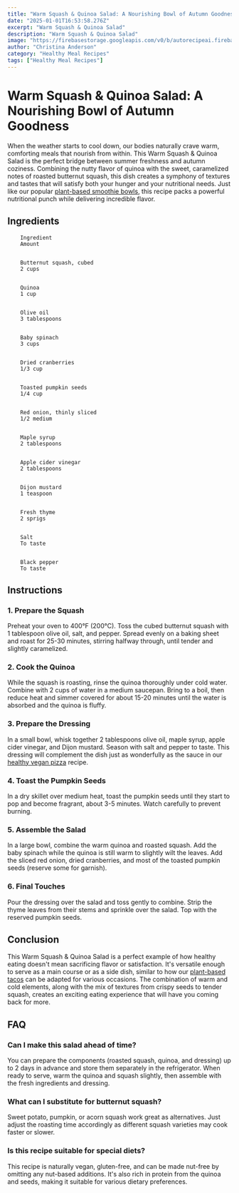 ```yaml
---
title: "Warm Squash & Quinoa Salad: A Nourishing Bowl of Autumn Goodness"
date: "2025-01-01T16:53:58.276Z"
excerpt: "Warm Squash & Quinoa Salad"
description: "Warm Squash & Quinoa Salad"
image: "https://firebasestorage.googleapis.com/v0/b/autorecipeai.firebasestorage.app/o/generated-images%2F1735750436089-62jd76i2de7.jpg?alt=media&token=d26564a9-9244-4066-99f0-9d9cf04d69b5"
author: "Christina Anderson"
category: "Healthy Meal Recipes"
tags: ["Healthy Meal Recipes"]
---
```


# Warm Squash & Quinoa Salad: A Nourishing Bowl of Autumn Goodness


When the weather starts to cool down, our bodies naturally crave warm, comforting meals that nourish from within. This Warm Squash & Quinoa Salad is the perfect bridge between summer freshness and autumn coziness. Combining the nutty flavor of quinoa with the sweet, caramelized notes of roasted butternut squash, this dish creates a symphony of textures and tastes that will satisfy both your hunger and your nutritional needs. Just like our popular [plant-based smoothie bowls](https://healtystack.com/plant-based-smoothie-bowls/), this recipe packs a powerful nutritional punch while delivering incredible flavor.



## Ingredients



    
        Ingredient
        Amount
    
    
        Butternut squash, cubed
        2 cups
    
    
        Quinoa
        1 cup
    
    
        Olive oil
        3 tablespoons
    
    
        Baby spinach
        3 cups
    
    
        Dried cranberries
        1/3 cup
    
    
        Toasted pumpkin seeds
        1/4 cup
    
    
        Red onion, thinly sliced
        1/2 medium
    
    
        Maple syrup
        2 tablespoons
    
    
        Apple cider vinegar
        2 tablespoons
    
    
        Dijon mustard
        1 teaspoon
    
    
        Fresh thyme
        2 sprigs
    
    
        Salt
        To taste
    
    
        Black pepper
        To taste
    




## Instructions


### 1. Prepare the Squash

Preheat your oven to 400°F (200°C). Toss the cubed butternut squash with 1 tablespoon olive oil, salt, and pepper. Spread evenly on a baking sheet and roast for 25-30 minutes, stirring halfway through, until tender and slightly caramelized.



### 2. Cook the Quinoa

While the squash is roasting, rinse the quinoa thoroughly under cold water. Combine with 2 cups of water in a medium saucepan. Bring to a boil, then reduce heat and simmer covered for about 15-20 minutes until the water is absorbed and the quinoa is fluffy.



### 3. Prepare the Dressing

In a small bowl, whisk together 2 tablespoons olive oil, maple syrup, apple cider vinegar, and Dijon mustard. Season with salt and pepper to taste. This dressing will complement the dish just as wonderfully as the sauce in our [healthy vegan pizza](https://healtystack.com/healthy-vegan-pizza/) recipe.



### 4. Toast the Pumpkin Seeds

In a dry skillet over medium heat, toast the pumpkin seeds until they start to pop and become fragrant, about 3-5 minutes. Watch carefully to prevent burning.



### 5. Assemble the Salad

In a large bowl, combine the warm quinoa and roasted squash. Add the baby spinach while the quinoa is still warm to slightly wilt the leaves. Add the sliced red onion, dried cranberries, and most of the toasted pumpkin seeds (reserve some for garnish).



### 6. Final Touches

Pour the dressing over the salad and toss gently to combine. Strip the thyme leaves from their stems and sprinkle over the salad. Top with the reserved pumpkin seeds.



## Conclusion

This Warm Squash & Quinoa Salad is a perfect example of how healthy eating doesn't mean sacrificing flavor or satisfaction. It's versatile enough to serve as a main course or as a side dish, similar to how our [plant-based tacos](https://healtystack.com/plant-based-tacos/) can be adapted for various occasions. The combination of warm and cold elements, along with the mix of textures from crispy seeds to tender squash, creates an exciting eating experience that will have you coming back for more.



## FAQ


### Can I make this salad ahead of time?

You can prepare the components (roasted squash, quinoa, and dressing) up to 2 days in advance and store them separately in the refrigerator. When ready to serve, warm the quinoa and squash slightly, then assemble with the fresh ingredients and dressing.



### What can I substitute for butternut squash?

Sweet potato, pumpkin, or acorn squash work great as alternatives. Just adjust the roasting time accordingly as different squash varieties may cook faster or slower.



### Is this recipe suitable for special diets?

This recipe is naturally vegan, gluten-free, and can be made nut-free by omitting any nut-based additions. It's also rich in protein from the quinoa and seeds, making it suitable for various dietary preferences.

